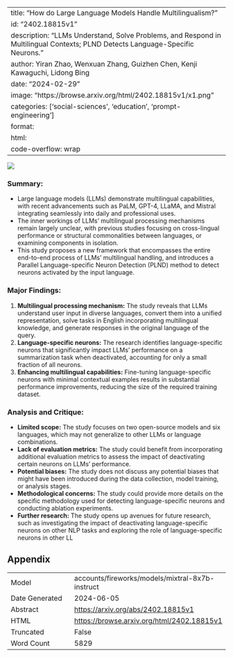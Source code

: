 
---
title: "How do Large Language Models Handle Multilingualism?"
id: "2402.18815v1"
description: "LLMs Understand, Solve Problems, and Respond in Multilingual Contexts; PLND Detects Language-Specific Neurons."
author: Yiran Zhao, Wenxuan Zhang, Guizhen Chen, Kenji Kawaguchi, Lidong Bing
date: "2024-02-29"
image: "https://browse.arxiv.org/html/2402.18815v1/x1.png"
categories: ['social-sciences', 'education', 'prompt-engineering']
format:
  html:
    code-overflow: wrap
---

![](https://browse.arxiv.org/html/2402.18815v1/x1.png)

### **Summary:**

- Large language models (LLMs) demonstrate multilingual capabilities, with recent advancements such as PaLM, GPT-4, LLaMA, and Mistral integrating seamlessly into daily and professional uses.
- The inner workings of LLMs' multilingual processing mechanisms remain largely unclear, with previous studies focusing on cross-lingual performance or structural commonalities between languages, or examining components in isolation.
- This study proposes a new framework that encompasses the entire end-to-end process of LLMs' multilingual handling, and introduces a Parallel Language-specific Neuron Detection (PLND) method to detect neurons activated by the input language.

### Major Findings:
1. **Multilingual processing mechanism:** The study reveals that LLMs understand user input in diverse languages, convert them into a unified representation, solve tasks in English incorporating multilingual knowledge, and generate responses in the original language of the query.
2. **Language-specific neurons:** The research identifies language-specific neurons that significantly impact LLMs' performance on a summarization task when deactivated, accounting for only a small fraction of all neurons.
3. **Enhancing multilingual capabilities:** Fine-tuning language-specific neurons with minimal contextual examples results in substantial performance improvements, reducing the size of the required training dataset.

### Analysis and Critique:
- **Limited scope:** The study focuses on two open-source models and six languages, which may not generalize to other LLMs or language combinations.
- **Lack of evaluation metrics:** The study could benefit from incorporating additional evaluation metrics to assess the impact of deactivating certain neurons on LLMs' performance.
- **Potential biases:** The study does not discuss any potential biases that might have been introduced during the data collection, model training, or analysis stages.
- **Methodological concerns:** The study could provide more details on the specific methodology used for detecting language-specific neurons and conducting ablation experiments.
- **Further research:** The study opens up avenues for future research, such as investigating the impact of deactivating language-specific neurons on other NLP tasks and exploring the role of language-specific neurons in other LL

## Appendix

|          |          |
|----------|----------|
| Model     | accounts/fireworks/models/mixtral-8x7b-instruct       |
| Date Generated     | 2024-06-05       |
| Abstract | [https://arxiv.org/abs/2402.18815v1](https://arxiv.org/abs/2402.18815v1)        |
| HTML     | [https://browse.arxiv.org/html/2402.18815v1](https://browse.arxiv.org/html/2402.18815v1)       |
| Truncated       | False       |
| Word Count       | 5829       |